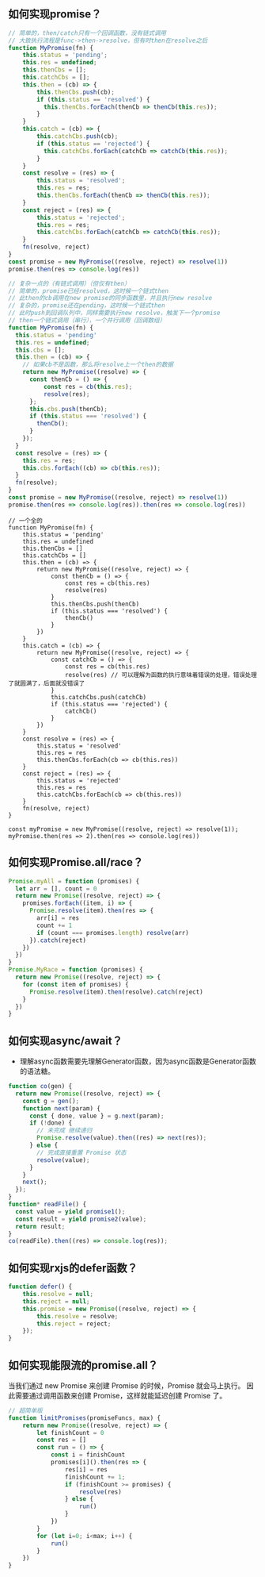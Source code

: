 ## 如何实现promise？
```js
// 简单的，then/catch只有一个回调函数，没有链式调用
// 大致执行流程是func->then->resolve，但有时then在resolve之后
function MyPromise(fn) {
    this.status = 'pending';
    this.res = undefined;
    this.thenCbs = [];
    this.catchCbs = [];
    this.then = (cb) => {
        this.thenCbs.push(cb);
        if (this.status == 'resolved') {
          this.thenCbs.forEach(thenCb => thenCb(this.res));
        }
    }
    this.catch = (cb) => {
        this.catchCbs.push(cb);
        if (this.status == 'rejected') {
          this.catchCbs.forEach(catchCb => catchCb(this.res));
        }
    }
    const resolve = (res) => {
        this.status = 'resolved';
        this.res = res;
        this.thenCbs.forEach(thenCb => thenCb(this.res));
    }
    const reject = (res) => {
        this.status = 'rejected';
        this.res = res;
        this.catchCbs.forEach(catchCb => catchCb(this.res));
    }
    fn(resolve, reject)
}
const promise = new MyPromise((resolve, reject) => resolve(1))
promise.then(res => console.log(res))
```
```js
// 复杂一点的（有链式调用）（但仅有then）
// 简单的，promise已经resolved，这时候一个链式then
// 此then的cb调用在new promise的同步函数里，并且执行new resolve 
// 复杂的，promise还在pending，这时候一个链式then
// 此时push到回调队列中，同样需要执行new resolve，触发下一个promise
// then一个链式调用（串行），一个并行调用（回调数组）
function MyPromise(fn) {
  this.status = 'pending'
  this.res = undefined;
  this.cbs = [];
  this.then = (cb) => {
    // 如果cb不是函数，那么将resolve上一个then的数据
    return new MyPromise((resolve) => {
      const thenCb = () => {
          const res = cb(this.res);
          resolve(res); 
      };
      this.cbs.push(thenCb);
      if (this.status === 'resolved') {
        thenCb();
      }
    });
  }
  const resolve = (res) => {
    this.res = res;
    this.cbs.forEach((cb) => cb(this.res));
  }
  fn(resolve);
}
const promise = new MyPromise((resolve, reject) => resolve(1))
promise.then(res => console.log(res)).then(res => console.log(res))
```
```
// 一个全的
function MyPromise(fn) {
    this.status = 'pending'
    this.res = undefined
    this.thenCbs = []
    this.catchCbs = []
    this.then = (cb) => {
        return new MyPromise((resolve, reject) => {
            const thenCb = () => {
                const res = cb(this.res)
                resolve(res)
            }
            this.thenCbs.push(thenCb)
            if (this.status === 'resolved') {
                thenCb()
            }
        })
    }
    this.catch = (cb) => {
        return new MyPromise((resolve, reject) => {
            const catchCb = () => {
                const res = cb(this.res)
                resolve(res) // 可以理解为函数的执行意味着错误的处理，错误处理了就圆满了，后面就没错误了
            }
            this.catchCbs.push(catchCb)
            if (this.status === 'rejected') {
                catchCb()
            }
        })
    }
    const resolve = (res) => {
        this.status = 'resolved'
        this.res = res
        this.thenCbs.forEach(cb => cb(this.res))
    }
    const reject = (res) => {
        this.status = 'rejected'
        this.res = res
        this.catchCbs.forEach(cb => cb(this.res))
    }
    fn(resolve, reject)
}

const myPromise = new MyPromise((resolve, reject) => resolve(1));
myPromise.then(res => 2).then(res => console.log(res))

```
## 如何实现Promise.all/race？
```js
Promise.myAll = function (promises) {
  let arr = [], count = 0
  return new Promise((resolve, reject) => {
    promises.forEach((item, i) => {
      Promise.resolve(item).then(res => {
        arr[i] = res
        count += 1
        if (count === promises.length) resolve(arr)
      }).catch(reject)
    })
  })
}
Promise.MyRace = function (promises) {
  return new Promise((resolve, reject) => {
    for (const item of promises) {
      Promise.resolve(item).then(resolve).catch(reject)
    }
  })
}
```
## 如何实现async/await？
* 理解async函数需要先理解Generator函数，因为async函数是Generator函数的语法糖。
```js
function co(gen) {
  return new Promise((resolve, reject) => {
    const g = gen();
    function next(param) {
      const { done, value } = g.next(param);
      if (!done) {
        // 未完成 继续递归
        Promise.resolve(value).then((res) => next(res));
      } else {
        // 完成直接重置 Promise 状态
        resolve(value);
      }
    }
    next();
  });
}
function* readFile() {
  const value = yield promise1();
  const result = yield promise2(value);
  return result;
}
co(readFile).then((res) => console.log(res));
```

## 如何实现rxjs的defer函数？
```js
function defer() {
	this.resolve = null;
	this.reject = null;
	this.promise = new Promise((resolve, reject) => {
		this.resolve = resolve;
		this.reject = reject;
	});
}
```
## 如何实现能限流的promise.all？
当我们通过 new Promise 来创建 Promise 的时候，Promise 就会马上执行。
因此需要通过调用函数来创建 Promise，这样就能延迟创建 Promise 了。
```js
// 超简单版
function limitPromises(promiseFuncs, max) {
    return new Promise((resolve, reject) => {
        let finishCount = 0
        const res = []
        const run = () => {
            const i = finishCount
            promises[i]().then(res => {
                res[i] = res
                finishCount += 1;
                if (finishCount >= promises) {
                    resolve(res)
                } else {
                    run()
                }
            })
        }
        for (let i=0; i<max; i++) {
            run()
        }
    })
}
```
